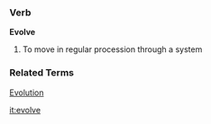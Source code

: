 ===Verb===
'''Evolve'''
# To move in regular procession through a system
===Related Terms===
[[Evolution]]

[[it:evolve]]
